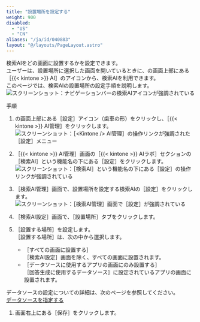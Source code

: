 ```yaml
---
title: "設置場所を設定する"
weight: 900
disabled:
  - "US"
  - "CN"
aliases: "/ja/id/040883"
layout: "@/layouts/PageLayout.astro"
---
```



検索AIをどの画面に設置するかを設定できます。  
ユーザーは、設置場所に選択した画面を開いているときに、<Kintone />の画面上部にある［{{< kintone >}} AI］のアイコンから、検索AIを利用できます。  
このページでは、検索AIの設置場所の設定手順を説明します。  
<Img src="/k/img-ja/search_prefs_display_01.png" alt="スクリーンショット：ナビゲーションバーの検索AIアイコンが強調されている" />

<Heading level={2} id="assist_settings_search_prefs_display_10">手順</Heading>

1. <Kintone />の画面上部にある［設定］アイコン（歯車の形）をクリックし、［{{< kintone >}} AI管理］をクリックします。  
   <Img src="/k/img-ja/ai_enable_01.png" alt="スクリーンショット：［<Kintone /> AI管理］の操作リンクが強調された［設定］メニュー" />

1. ［{{< kintone >}} AI管理］画面の［{{< kintone >}} AIラボ］セクションの［検索AI］という機能名の下にある［設定］をクリックします。  
   <Img src="/k/img-ja/assist_ceate_01.png" alt="スクリーンショット：［検索AI］という機能名の下にある［設定］の操作リンクが強調されている" />

1. ［検索AI管理］画面で、設置場所を設定する検索AIの［設定］をクリックします。  
   <Img src="/k/img-ja/search_prefs_change_01.png" alt="スクリーンショット：［検索AI管理］画面で［設定］が強調されている" />

1. ［検索AI設定］画面で、［設置場所］タブをクリックします。

1. ［設置する場所］を設定します。  
   ［設置する場所］は、次の中から選択します。

    * ［すべての画面に設置する］  
      ［検索AI設定］画面を除く、すべての画面に設置されます。
    * ［データソースに使用するアプリの画面にのみ設置する］  
      ［回答生成に使用するデータソース］に設定されているアプリの画面に設置されます。

   <Note>
  データソースの設定についての詳細は、次のページを参照してください。  
     [データソースを指定する](/k/ja/id/040879.html)
</Note>

1. 画面右上にある［保存］をクリックします。
